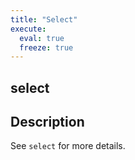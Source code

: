 ```yaml
---
title: "Select"
execute:
  eval: true
  freeze: true
---
```


## select

## Description
See `select` for more details.











